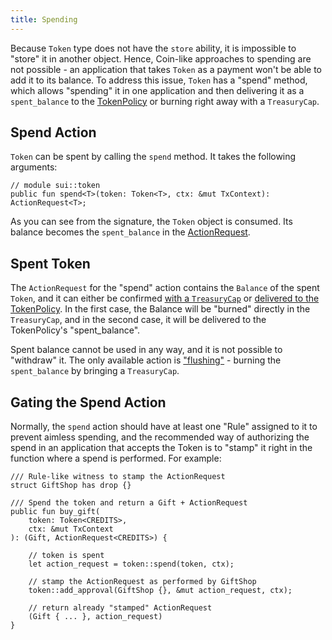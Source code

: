 ```yaml
---
title: Spending
---
```


Because `Token` type does not have the `store` ability, it is impossible to "store" it in another object. Hence, Coin-like approaches to spending are not possible - an application that takes `Token` as a payment won't be able to add it to its balance. To address this issue, `Token` has a "spend" method, which allows "spending" it in one application and then delivering it as a `spent_balance` to the [TokenPolicy](./token-policy.mdx) or burning right away with a `TreasuryCap`.

## Spend Action

`Token` can be spent by calling the `spend` method. It takes the following arguments:

```move
// module sui::token
public fun spend<T>(token: Token<T>, ctx: &mut TxContext): ActionRequest<T>;
```

As you can see from the signature, the `Token` object is consumed. Its balance becomes the `spent_balance` in the [ActionRequest](./action-request.mdx#actionrequest-structure).

## Spent Token

The `ActionRequest` for the "spend" action contains the `Balance` of the spent `Token`, and it can either be confirmed [with a `TreasuryCap`](./action-request#confirming-with-treasurycap) or [delivered to the TokenPolicy](./action-request#confirming-with-tokenpolicy). In the first case, the Balance will be "burned" directly in the `TreasuryCap`, and in the second case, it will be delivered to the TokenPolicy's "spent_balance".

Spent balance cannot be used in any way, and it is not possible to "withdraw" it. The only available action is ["flushing"](./token-policy#consume-spent-balance) - burning the `spent_balance` by bringing a `TreasuryCap`.


## Gating the Spend Action

Normally, the `spend` action should have at least one "Rule" assigned to it to prevent aimless spending, and the recommended way of authorizing the spend in an application that accepts the Token is to "stamp" it right in the function where a spend is performed. For example:

```move
/// Rule-like witness to stamp the ActionRequest
struct GiftShop has drop {}

/// Spend the token and return a Gift + ActionRequest
public fun buy_gift(
    token: Token<CREDITS>,
    ctx: &mut TxContext
): (Gift, ActionRequest<CREDITS>) {

    // token is spent
    let action_request = token::spend(token, ctx);

    // stamp the ActionRequest as performed by GiftShop
    token::add_approval(GiftShop {}, &mut action_request, ctx);

    // return already "stamped" ActionRequest
    (Gift { ... }, action_request)
}
```
